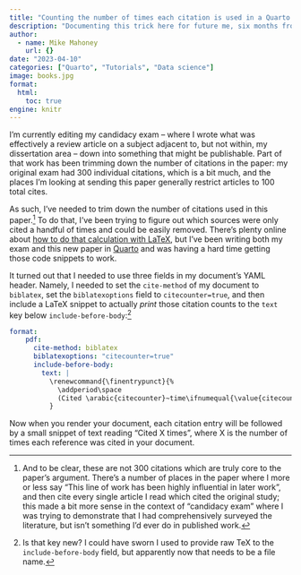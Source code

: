 ```yaml
---
title: "Counting the number of times each citation is used in a Quarto document"
description: "Documenting this trick here for future me, six months from now."
author:
  - name: Mike Mahoney
    url: {}
date: "2023-04-10"
categories: ["Quarto", "Tutorials", "Data science"]
image: books.jpg
format: 
  html:
    toc: true
engine: knitr
---
```


I'm currently editing my candidacy exam -- where I wrote what was effectively a review article on a subject adjacent to, but not within, my dissertation area -- down into something that might be publishable. Part of that work has been trimming down the number of citations in the paper: my original exam had 300 individual citations, which is a bit much, and the places I'm looking at sending this paper generally restrict articles to 100 total cites.

As such, I've needed to trim down the number of citations used in this paper.^[And to be clear, these are not 300 citations which are truly core to the paper's argument. There's a number of places in the paper where I more or less say "This line of work has been highly influential in later work", and then cite every single article I read which cited the original study; this made a bit more sense in the context of "candidacy exam" where I was trying to demonstrate that I had comprehensively surveyed the literature, but isn't something I'd ever do in published work.] To do that, I've been trying to figure out which sources were only cited a handful of times and could be easily removed. There's plenty online about [how to do that calculation with LaTeX](https://tex.stackexchange.com/questions/14158/can-i-count-the-number-of-times-each-reference-is-cited), but I've been writing both my exam and this new paper in [Quarto](https://quarto.org/) and was having a hard time getting those code snippets to work.

It turned out that I needed to use three fields in my document's YAML header. Namely, I needed to set the `cite-method` of my document to `biblatex`, set the `biblatexoptions` field to `citecounter=true`, and then include a LaTeX snippet to actually _print_ those citation counts to the `text` key below `include-before-body`:^[Is that key new? I could have sworn I used to provide raw TeX to the `include-before-body` field, but apparently now that needs to be a file name.]

```yaml
format:
    pdf:
      cite-method: biblatex
      biblatexoptions: "citecounter=true"
      include-before-body:
        text: |
          \renewcommand{\finentrypunct}{%
            \addperiod\space
            (Cited \arabic{citecounter}~time\ifnumequal{\value{citecounter}}{1}{}{s})%
          }
```

Now when you render your document, each citation entry will be followed by a small snippet of text reading "Cited X times", where X is the number of times each reference was cited in your document. 
